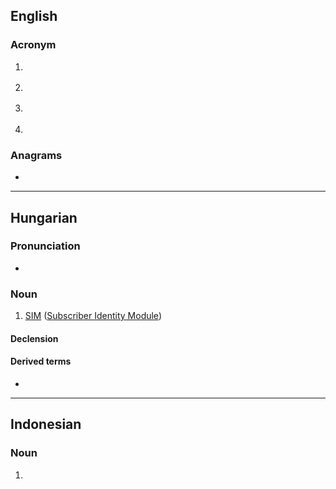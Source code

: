 {{also|sim|Sim|sím|šim|šīm}}
==English==

===Acronym===
{{rfc-header|lang=en|Acronym}}
{{head|en|acronym}}

# {{lb|en|computing}} {{acronym of|en|[[simulation|Simulation]]|nocap=1}}
# {{lb|en|marketing}} {{acronym of|en|[[Social Influence Marketing]]|nocap=1}}
# {{lb|en|telecommunication}} {{acronym of|en|[[Subscriber Identity Module]]|nocap=1}}
# {{lb|en|microscopy}} {{acronym of|en|[[Scanning ion microscope]]|nocap=1}}

===Anagrams===
* {{anagrams|en|a=ims|-ism|IMS|IMs|ISM|MIS|MSI|ism|mis-}}

----

==Hungarian==

===Pronunciation===
* {{hu-IPA|szim}}

===Noun===
{{hu-noun|-ek}}

# [[SIM#English|SIM]] ([[Subscriber Identity Module]])

====Declension====
{{hu-infl-nom|SIM-e|e|v=m}}{{hu-pos-etek|SIM-|j|jei}}

====Derived terms====
* {{l|hu|SIM-kártya}}

----

==Indonesian==
{{wikipedia|lang=id}}

===Noun===
{{id-noun}}

# {{acronym of|id|[[surat izin mengemudi]]}}